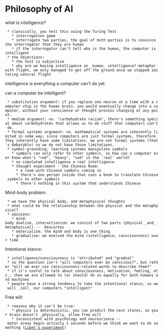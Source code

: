 = Philosophy of AI =
what is intelligence?
  * classically, you test this using the Turing Test
    * interrogation game
    * interrogate two parties, the goal of both parties is to convince the interrogator that they are human
    * if the interrogator can't tell who is the human, the computer is intelligent
  * the objections:
    * the test is subjective
    * why are we basing intelligence on _human_ intelligence? metaphor with flight, we only managed to get off the ground once we stopped imitating natural flight 

intelligence is everything a computer can't do yet.

can a computer be intelligent?
  * substitution argument: if you replace one neuron at a time with a computer chip in the human brain, you would eventually change into a computer, without your conscience or thought process changing at any point.
  * medium argument: no. "carbohydrate racism", there's something special about carbohydrates that allows us to do stuff that computers can't do.
  * formal systems argument: no. mathematical systems are inherently limited in some way; since computers are just formal systems, therefore they inherently have some limitations. we are not formal systems (that's debatable) so we do not have those limitations.
  * symbol-grounding: learning systems manipulate symbols
    * symbols can only refer to other symbols, so how can a computer ever know what's "red", "heavy", "sad" in the 'real' world?
    * so simulated intelligence ≠ real intelligence
    * thought experiment - the Chinese Room:
      * a room with Chinese symbols coming in
      * there's one person inside that uses a book to translate Chinese symbols to other symbols
      * there's nothing in this system that understands Chinese

Mind-body problem:
  * we have the physical body, and metaphysical thoughts
  * what could be the relationship between the physical and the metaphysical? 
  * opinions:
    * mind-body dualism, interactionism: we consist of two parts (physical _and_ metaphysical) --  Descartes 
    * materialism: the mind and body is one thing
    * gradualism: we evolved the mind (intelligence, consciousness) over time

Intentional stance:
  * intelligence/consciousness is "attributed" and "gradual"
  * so the question isn't "will computers ever be conscious?", but rather "will we ever use consciousness-related words to describe them?"
  * if it's useful to talk about consciousness, motivation, feeling, etc., then we are allowed to (or should) do so equally for both humans and machines
  * people have a strong tendency to take the intentional stance, so we will _call_ our computers "intelligent"

Free will:
  * reasons why it can't be true:
    * physics is deterministic, you can predict the next states, so your brain doesn't _physically_ allow free will
    * inconsistent with psychology and neuroscience -- motor areas begin activity 2 seconds before we think we want to do something ([[https://www.youtube.com/watch?v=IQ4nwTTmcgs|Libet's experiment]])
